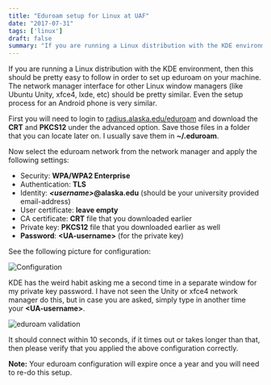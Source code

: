 ```yaml
---
title: "Eduroam setup for Linux at UAF"
date: "2017-07-31"
tags: ['linux']
draft: false
summary: "If you are running a Linux distribution with the KDE environment, then this should be pretty easy to follow in order to set up eduroam on your machine."
---
```


If you are running a Linux distribution with the KDE environment, then this should be pretty easy to follow in order to set up eduroam on your machine. The network manager interface for other Linux window managers (like Ubuntu Unity, xfce4, lxde, etc) should be pretty similar. Even the setup process for an Android phone is very similar.

First you will need to login to [radius.alaska.edu/eduroam][eduroam_login] and download the **CRT** and **PKCS12** under the advanced option. Save those files in a folder that you can locate later on. I usually save them in **~/.eduroam**.

Now select the eduroam network from the network manager and apply the following settings:
  - Security: **WPA/WPA2 Enterprise**
  - Authentication: **TLS**
  - Identity: ***<username\>*@alaska.edu** (should be your university provided email-address)
  - User certificate: **leave empty**
  - CA certificate: **CRT** file that you downloaded earlier
  - Private key: **PKCS12** file that you downloaded earlier as well
  - **Password**: **<UA-username\>** (for the private key)

See the following picture for configuration:

<Image src="/static/img/linux-eduroam-setup/eduroam_conf.png" height={630} width={536} alt="Configuration" />

KDE has the weird habit asking me a second time in a separate window for my private key password. I have not seen the Unity or xfce4 network manager do this, but in case you are asked, simply type in another time your **<UA-username\>**.

<Image src="/static/img/linux-eduroam-setup/eduroam_pass.png" height={222} width={488} alt="eduroam validation" />

It should connect within 10 seconds, if it times out or takes longer than that, then please verify that you applied the above configuration correctly.

**Note:** Your eduroam configuration will expire once a year and you will need to re-do this setup.

[eduroam_login]:https://radius.alaska.edu/eduroam/
